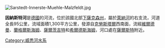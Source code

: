 [[Image:Sarstedt-Innerste-Muehle-Malzfeldt.jpg|right]]
{{Coord|52|14|50|N|9|49|30|E|display=title}}

'''因納斯特河'''是[[德國|德國]]的河流，位於該國北部[[下薩克森州|下薩克森州]]，屬於[[萊納河|萊納河]]的右支流，河道全長95公里，流域面積1,300平方公里，發源自[[克勞斯塔爾|克勞斯塔爾]]西南面，流經[[維爾德曼|維爾德曼]]、[[蘭格爾斯海姆|蘭格爾斯海姆]]、[[薩爾茨吉特|薩爾茨吉特]]和[[希爾德斯海姆|希爾德斯海姆]]，河口處在[[薩爾斯特|薩爾斯特]]附近。

{{Germany-geo-stub}}
[[Category:威悉河水系|Category:威悉河水系]]